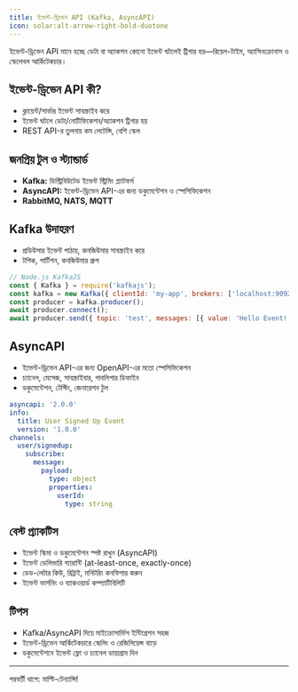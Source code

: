 ```yaml
---
title: ইভেন্ট-ড্রিভেন API (Kafka, AsyncAPI)
icon: solar:alt-arrow-right-bold-duotone
---
```


ইভেন্ট-ড্রিভেন API মানে হচ্ছে ডেটা বা অ্যাকশন কোনো ইভেন্ট ঘটলেই ট্রিগার হয়—রিয়েল-টাইম, অ্যাসিনক্রোনাস ও স্কেলেবল আর্কিটেকচার।

## ইভেন্ট-ড্রিভেন API কী?
- ক্লায়েন্ট/সার্ভার ইভেন্ট সাবস্ক্রাইব করে
- ইভেন্ট ঘটলে ডেটা/নোটিফিকেশন/অ্যাকশন ট্রিগার হয়
- REST API-র তুলনায় কম লেটেন্সি, বেশি স্কেল

## জনপ্রিয় টুল ও স্ট্যান্ডার্ড
- **Kafka:** ডিস্ট্রিবিউটেড ইভেন্ট স্ট্রিমিং প্ল্যাটফর্ম
- **AsyncAPI:** ইভেন্ট-ড্রিভেন API-এর জন্য ডকুমেন্টেশন ও স্পেসিফিকেশন
- **RabbitMQ, NATS, MQTT**

## Kafka উদাহরণ
- প্রডিউসার ইভেন্ট পাঠায়, কনজিউমার সাবস্ক্রাইব করে
- টপিক, পার্টিশন, কনজিউমার গ্রুপ

```js
// Node.js KafkaJS
const { Kafka } = require('kafkajs');
const kafka = new Kafka({ clientId: 'my-app', brokers: ['localhost:9092'] });
const producer = kafka.producer();
await producer.connect();
await producer.send({ topic: 'test', messages: [{ value: 'Hello Event!' }] });
```

## AsyncAPI
- ইভেন্ট-ড্রিভেন API-এর জন্য OpenAPI-এর মতো স্পেসিফিকেশন
- চ্যানেল, মেসেজ, সাবস্ক্রাইবার, পাবলিশার ডিফাইন
- ডকুমেন্টেশন, টেস্টিং, জেনারেশন টুল

```yaml
asyncapi: '2.0.0'
info:
  title: User Signed Up Event
  version: '1.0.0'
channels:
  user/signedup:
    subscribe:
      message:
        payload:
          type: object
          properties:
            userId:
              type: string
```

## বেস্ট প্র্যাকটিস
- ইভেন্ট স্কিমা ও ডকুমেন্টেশন স্পষ্ট রাখুন (AsyncAPI)
- ইভেন্ট ডেলিভারি গ্যারান্টি (at-least-once, exactly-once)
- ডেড-লেটার কিউ, রিট্রাই, মনিটরিং কনফিগার করুন
- ইভেন্ট ভার্সনিং ও ব্যাকওয়ার্ড কম্প্যাটিবিলিটি

## টিপস
- Kafka/AsyncAPI দিয়ে মাইক্রোসার্ভিস ইন্টিগ্রেশন সহজ
- ইভেন্ট-ড্রিভেন আর্কিটেকচারে স্কেলিং ও রেজিলিয়েন্স বাড়ে
- ডকুমেন্টেশনে ইভেন্ট ফ্লো ও চ্যানেল ডায়াগ্রাম দিন

---

পরবর্তী ধাপে: মাল্টি-টেন্যান্সি!
